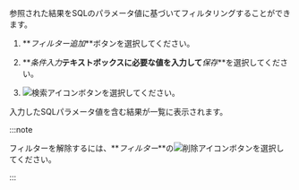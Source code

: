 参照された結果をSQLのパラメータ値に基づいてフィルタリングすることができます。

1. **_フィルター追加_**ボタンを選択してください。 

2. **_条件入力_**テキストボックスに必要な値を入力して**_保存_**を選択してください。 

3. ![検索アイコン](/img/ico-btn-search.png)ボタンを選択してください。

入力したSQLパラメータ値を含む結果が一覧に表示されます。

:::note

フィルターを解除するには、**_フィルター_**の![削除アイコン](/img/ico-remove-white.svg)ボタンを選択してください。

<ImgLang img='db-sql-stat-disable-filter.png' desc='フィルター解除' />

:::

